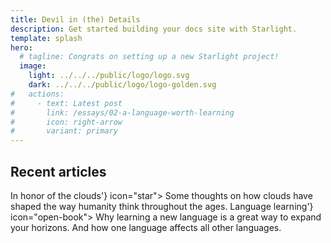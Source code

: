 ```yaml
---
title: Devil in (the) Details
description: Get started building your docs site with Starlight.
template: splash
hero:
  # tagline: Congrats on setting up a new Starlight project!
  image:
    light: ../../../public/logo/logo.svg
    dark: ../../../public/logo/logo-golden.svg
#   actions:
#     - text: Latest post
#       link: /essays/02-a-language-worth-learning
#       icon: right-arrow
#       variant: primary
---
```



## Recent articles

<CardGrid stagger>
 <Card title={'<a href="/essays/01-in-honor-of-the-clouds/">In honor of the clouds</a>'} icon="star">
  Some thoughts on how clouds have shaped the way humanity think throughout the ages.
 </Card>
 <Card title={'<a href="/essays/02-a-language-worth-learning/">Language learning</a>'} icon="open-book">
  Why learning a new language is a great way to expand your horizons.
  And how one language affects all other languages.
 </Card>
</CardGrid>
